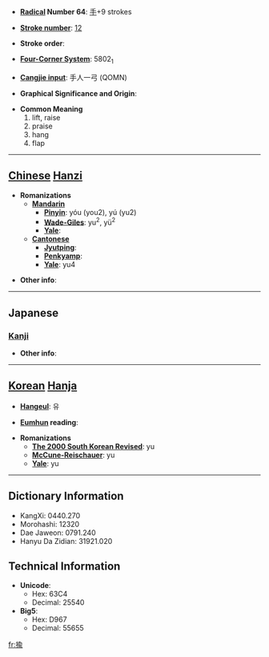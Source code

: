 * '''[[Wiktionary:Chinese radical index| Radical]] Number 64''': [[Wiktionary:Chinese radical index 手|手]]+9 strokes

* '''[[Wiktionary:Chinese total strokes index|Stroke number]]''': [[Wiktionary:Chinese total strokes index 12|12]]

* '''Stroke order''': 

* '''[[Wiktionary:Chinese four corner index|Four-Corner System]]''': 5802<sub>1</sub>

* '''[[Wiktionary:Chinese Cangjie index|Cangjie input]]''': 手人一弓 (QOMN)

* '''Graphical Significance and Origin''': 

* '''Common Meaning'''
*#lift, raise
*# praise
*# hang
*# flap


----

== [[Chinese]] [[Hanzi]] ==

* '''Romanizations'''
** '''[[Mandarin]]'''
*** '''[[Pinyin]]''': yóu (you2), yú (yu2)
*** '''[[Wade-Giles]]''': yu<sup>2</sup>, yü<sup>2</sup>
*** '''[[Yale]]''': 
** '''[[Cantonese]]'''
*** '''[[Jyutping]]''':
*** '''[[Penkyamp]]''': 
*** '''[[Yale]]''': yu4

* '''Other info''': 

----

==Japanese==
===[[Kanji]]===
{{kanji|on readings=[[ゆ]] (yu), [[ゆう]] (yū)
|kun readings=[[ひく]] (hiku), [[うごかす]] (ugokasu), [[なぶる]] (naburu)
}}

* '''Other info''':  

----

== [[Korean]] [[Hanja]] ==

* '''[[Hangeul]]''': 유

* '''[[Eumhun]] reading''': 

* '''Romanizations'''
** '''[[The 2000 South Korean Revised Romanization|The 2000 South Korean Revised]]''': yu
** '''[[McCune-Reischauer]]''': yu
** '''[[Yale]]''': yu

----

== Dictionary Information ==

* KangXi: 0440.270
* Morohashi: 12320
* Dae Jaweon: 0791.240
* Hanyu Da Zidian: 31921.020

== Technical Information ==

* '''Unicode''':
** Hex: 63C4
** Decimal: 25540
* '''Big5''':
** Hex: D967
** Decimal: 55655

[[fr:揄]]